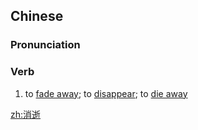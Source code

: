 ==Chinese==
{{zh-forms}}

===Pronunciation===
{{zh-pron
|m=xiāoshì
|c=siu1 sai6
|mn=qz,tw,xm:siau-sē/zz:siau-sī/xm:siau-sè
|cat=v
}}

===Verb===
{{zh-verb}}

# to [[fade away]]; to [[disappear]]; to [[die away]]

[[zh:消逝]]